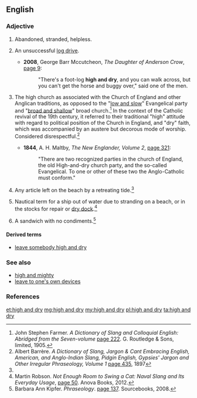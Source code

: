 ==English==

===Adjective===
{{en-adj|head=[[high]] [[and]] [[dry]]|-}}

# {{context|idiomatic|lang=en}} Abandoned, stranded, helpless.
# {{context|idiomatic|lang=en}} An unsuccessful [[log drive]].
#* '''2008''', George Barr Mccutcheon, ''The Daughter of Anderson Crow'', [http://books.google.com/books?id=dPDg454E4PMC&dq=%22high-and-dry%22&pg=PA9#v=onepage page 9]:
#*: "There's a foot-log '''high and dry''', and you can walk across, but you can't get the horse and buggy over," said one of the men.
# {{context|idiomatic|lang=en}} The high church as associated with the Church of England and other Anglican traditions, as opposed to the "[[low and slow]]" Evangelical party and "[[broad and shallow]]" broad church.<ref>John Stephen Farmer. ''A Dictionary of Slang and Colloquial English: Abridged from the Seven-volume'' [http://books.google.com/books?id=VR1AAAAAYAAJ&pg=PA222&dq=%22high+and+dry%22 page 222]. G. Routledge & Sons, limited, 1905.</ref> In the context of the Catholic revival of the 19th century, it referred to their traditional "high" attitude with regard to political position of the Church in England, and "dry" faith, which was accompanied by an austere but decorous mode of worship. Considered disrespectful.<ref name=barrere>Albert Barrère. ''A Dictionary of Slang, Jargon & Cant Embracing English, American, and Anglo-Indian Slang, Pidgin English, Gypsies' Jargon and Other Irregular Phraseology, Volume 1'' [http://books.google.com/books?id=et7WAAAAMAAJ&pg=PA435&dq=%22high+and+dry%22 page 435], 1897</ref> 
#* '''1844''', A. H. Maltby, ''The New Englander, Volume 2'', [http://books.google.com/books?id=0Y4FAAAAQAAJ&pg=PA321&dq=high+and+dry page 321]:
#*: "There are two recognized parties in the church of England, the old High-and-dry church party, and the so-called Evangelical. To one or other of these two the Anglo-Catholic must conform."
# {{context|idiomatic|lang=en}} Any article left on the beach by a retreating tide.<ref name=barrere/> 
# {{context|idiomatic|lang=en}} Nautical term for a ship out of water due to stranding on a beach, or in the stocks for repair or [[dry dock]].<ref>Martin Robson. ''Not Enough Room to Swing a Cat: Naval Slang and Its Everyday Usage'', [http://books.google.com/books?id=vwu-AgAAQBAJ&pg=PT50&dq=%22high+and+dry%22 page 50]. Anova Books, 2012.</ref>
# {{context|idiomatic|lang=en}} A sandwich with no condiments.<ref>Barbara Ann Kipfer. ''Phraseology''. [http://books.google.com/books?id=w2rowi1fm9gC&pg=PA137&dq=%22high+and+dry%22 page 137]. Sourcebooks, 2008.</ref>

====Derived terms====
* [[leave somebody high and dry]]

===See also===
* [[high and mighty]]
* [[leave to one's own devices]]

===References===
<references/>

[[et:high and dry]]
[[mg:high and dry]]
[[my:high and dry]]
[[pl:high and dry]]
[[ta:high and dry]]